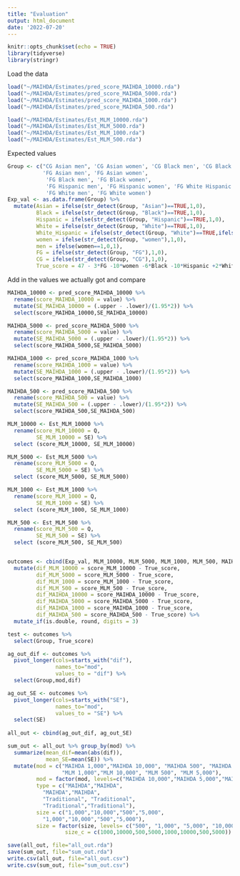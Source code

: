 ```yaml
---
title: "Evaluation"
output: html_document
date: '2022-07-20'
---
```


```r
knitr::opts_chunk$set(echo = TRUE)
library(tidyverse)
library(stringr)
```

Load the data
```r
load("~/MAIHDA/Estimates/pred_score_MAIHDA_10000.rda")
load("~/MAIHDA/Estimates/pred_score_MAIHDA_5000.rda")
load("~/MAIHDA/Estimates/pred_score_MAIHDA_1000.rda")
load("~/MAIHDA/Estimates/pred_score_MAIHDA_500.rda")

load("~/MAIHDA/Estimates/Est_MLM_10000.rda")
load("~/MAIHDA/Estimates/Est_MLM_5000.rda")
load("~/MAIHDA/Estimates/Est_MLM_1000.rda")
load("~/MAIHDA/Estimates/Est_MLM_500.rda")

```

Expected values
```r
Group <- c("CG Asian men", 'CG Asian women', 'CG Black men', 'CG Black women', 'CG Hispanic men', 'CG Hispanic women', 'CG White Hispanic men', 'CG White Hispanic women', 'CG White men', 'CG White women', 
           'FG Asian men', 'FG Asian women', 
            'FG Black men', 'FG Black women', 
            'FG Hispanic men', 'FG Hispanic women', 'FG White Hispanic men', 'FG White Hispanic women',
            'FG White men', 'FG White women')
Exp_val <- as.data.frame(Group) %>%
  mutate(Asian = ifelse(str_detect(Group, "Asian")==TRUE,1,0),
         Black = ifelse(str_detect(Group, "Black")==TRUE,1,0),
         Hispanic = ifelse(str_detect(Group, "Hispanic")==TRUE,1,0),
         White = ifelse(str_detect(Group, "White")==TRUE,1,0),
         White_Hispanic = ifelse(str_detect(Group, "White")==TRUE,ifelse(str_detect(Group, "Hispanic")==TRUE,1,0),0),
         women = ifelse(str_detect(Group, "women"),1,0),
         men = ifelse(women==1,0,1),
         FG = ifelse(str_detect(Group, "FG"),1,0),
         CG = ifelse(str_detect(Group, "CG"),1,0),
         True_score = 47 - 3*FG -10*women -6*Black -10*Hispanic +2*White +3*FG*women +1*White*Hispanic -1*FG*Black +2*FG*Hispanic +2*FG*White -2*women*Black + 1*women*Hispanic -4*women*White - 1*FG*White*Hispanic + 5*women*White*Hispanic + 4*FG*women*Black + 1*FG*women*White - 1* FG*women*White*Hispanic)
```

Add in the values we actually got and compare
```r
MAIHDA_10000 <- pred_score_MAIHDA_10000 %>%
  rename(score_MAIHDA_10000 = value) %>%
  mutate(SE_MAIHDA_10000 = (.upper - .lower)/(1.95*2)) %>%
  select(score_MAIHDA_10000,SE_MAIHDA_10000)

MAIHDA_5000 <- pred_score_MAIHDA_5000 %>%
  rename(score_MAIHDA_5000 = value) %>%
  mutate(SE_MAIHDA_5000 = (.upper - .lower)/(1.95*2)) %>%
  select(score_MAIHDA_5000,SE_MAIHDA_5000)

MAIHDA_1000 <- pred_score_MAIHDA_1000 %>%
  rename(score_MAIHDA_1000 = value) %>%
  mutate(SE_MAIHDA_1000 = (.upper - .lower)/(1.95*2)) %>%
  select(score_MAIHDA_1000,SE_MAIHDA_1000)

MAIHDA_500 <- pred_score_MAIHDA_500 %>%
  rename(score_MAIHDA_500 = value) %>%
  mutate(SE_MAIHDA_500 = (.upper - .lower)/(1.95*2)) %>%
  select(score_MAIHDA_500,SE_MAIHDA_500)

MLM_10000 <- Est_MLM_10000 %>%
  rename(score_MLM_10000 = Q,
         SE_MLM_10000 = SE) %>%
  select (score_MLM_10000, SE_MLM_10000)

MLM_5000 <- Est_MLM_5000 %>%
  rename(score_MLM_5000 = Q,
         SE_MLM_5000 = SE) %>%
  select (score_MLM_5000, SE_MLM_5000)

MLM_1000 <- Est_MLM_1000 %>%
  rename(score_MLM_1000 = Q,
         SE_MLM_1000 = SE) %>%
  select (score_MLM_1000, SE_MLM_1000)

MLM_500 <- Est_MLM_500 %>%
  rename(score_MLM_500 = Q,
         SE_MLM_500 = SE) %>%
  select (score_MLM_500, SE_MLM_500)


outcomes <- cbind(Exp_val, MLM_10000, MLM_5000, MLM_1000, MLM_500, MAIHDA_10000, MAIHDA_5000, MAIHDA_1000, MAIHDA_500) %>%
  mutate(dif_MLM_10000 = score_MLM_10000 - True_score,
         dif_MLM_5000 = score_MLM_5000 - True_score,
         dif_MLM_1000 = score_MLM_1000 - True_score,
         dif_MLM_500 = score_MLM_500 - True_score,
         dif_MAIHDA_10000 = score_MAIHDA_10000 - True_score,
         dif_MAIHDA_5000 = score_MAIHDA_5000 - True_score,
         dif_MAIHDA_1000 = score_MAIHDA_1000 - True_score,
         dif_MAIHDA_500 = score_MAIHDA_500 - True_score) %>%
  mutate_if(is.double, round, digits = 3)

test <- outcomes %>%
  select(Group, True_score)

ag_out_dif <- outcomes %>% 
  pivot_longer(cols=starts_with("dif"),
               names_to="mod",
               values_to = "dif") %>%
  select(Group,mod,dif)

ag_out_SE <- outcomes %>% 
  pivot_longer(cols=starts_with("SE"),
               names_to="mod",
               values_to = "SE") %>%
  select(SE)
 
all_out <- cbind(ag_out_dif, ag_out_SE)

sum_out <- all_out %>% group_by(mod) %>%
  summarize(mean_dif=mean(abs(dif)),
            mean_SE=mean(SE)) %>%
  mutate(mod = c("MAIHDA 1,000","MAIHDA 10,000", "MAIHDA 500", "MAIHDA 5,000", 
                 "MLM 1,000","MLM 10,000", "MLM 500", "MLM 5,000"),
         mod = factor(mod, levels=c("MAIHDA 10,000","MAIHDA 5,000","MAIHDA 1,000","MAIHDA 500", "MLM 10,000", "MLM 5,000", "MLM 1,000", "MLM 500")),
         type = c("MAIHDA","MAIHDA",
           "MAIHDA","MAIHDA", 
           "Traditional", "Traditional", 
           "Traditional","Traditional"),
         size = c("1,000","10,000","500","5,000", 
           "1,000","10,000","500","5,000"),
         size = factor(size, levels= c("500", "1,000", "5,000", "10,000")),
                  size_c = c(1000,10000,500,5000,1000,10000,500,5000))

save(all_out, file="all_out.rda")
save(sum_out, file="sum_out.rda")
write.csv(all_out, file="all_out.csv")
write.csv(sum_out, file="sum_out.csv")
```

